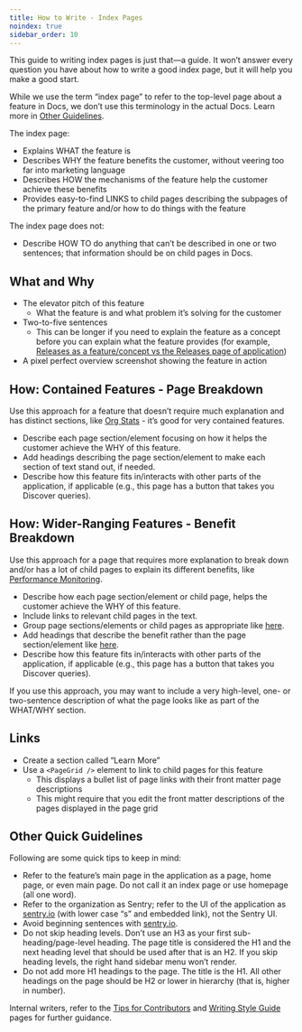 ```yaml
---
title: How to Write - Index Pages
noindex: true
sidebar_order: 10
---
```


This guide to writing index pages is just that—a guide. It won’t answer every question you have about how to write a good index page, but it will help you make a good start.

<Note>

While we use the term “index page” to refer to the top-level page about a feature in Docs, we don’t use this terminology in the actual Docs. Learn more in [Other Guidelines](#other-guidelines).

</Note>

The index page:
- Explains WHAT the feature is
- Describes WHY the feature benefits the customer, without veering too far into marketing language
- Describes HOW the mechanisms of the feature help the customer achieve these benefits
- Provides easy-to-find LINKS to child pages describing the subpages of the primary feature and/or how to do things with the feature

The index page does not:
- Describe HOW TO do anything that can’t be described in one or two sentences; that information should be on child pages in Docs.

## What and Why

- The elevator pitch of this feature
    - What the feature is and what problem it’s solving for the customer
- Two-to-five sentences
    - This can be longer if you need to explain the feature as a concept before you can explain what the feature provides (for example, [Releases as a feature/concept vs the Releases page of application](/product/releases/))
- A pixel perfect overview screenshot showing the feature in action

## How: Contained Features - Page Breakdown

Use this approach for a feature that doesn’t require much explanation and has distinct sections, like [Org Stats]() - it’s good for very contained features.
- Describe each page section/element focusing on how it helps the customer achieve the WHY of this feature.
- Add headings describing the page section/element to make each section of text stand out, if needed.
- Describe how this feature fits in/interacts with other parts of the application, if applicable (e.g., this page has a button that takes you Discover queries).

## How: Wider-Ranging Features - Benefit Breakdown

Use this approach for a page that requires more explanation to break down and/or has a lot of child pages to explain its different benefits, like [Performance Monitoring](https://docs.sentry.io/product/performance/).
- Describe how each page section/element or child page, helps the customer achieve the WHY of this feature.
- Include links to relevant child pages in the text.
- Group page sections/elements or child pages as appropriate like [here]().
- Add headings that describe the benefit rather than the page section/element like [here]().
- Describe how this feature fits in/interacts with other parts of the application, if applicable (e.g., this page has a button that takes you Discover queries).

If you use this approach, you may want to include a very high-level, one- or two-sentence description of what the page looks like as part of the WHAT/WHY section.

## Links

- Create a section called “Learn More”
- Use a `<PageGrid />` element to link to child pages for this feature
    - This displays a bullet list of page links with their front matter page descriptions
    - This might require that you edit the front matter descriptions of the pages displayed in the page grid

## Other Quick Guidelines

Following are some quick tips to keep in mind:
- Refer to the feature’s main page in the application as a page, home page, or even main page. Do not call it an index page or use homepage (all one word).
- Refer to the organization as Sentry; refer to the UI of the application as [sentry.io](https://sentry.io) (with lower case “s” and embedded link), not the Sentry UI.
- Avoid beginning sentences with [sentry.io](https://sentry.io).
- Do not skip heading levels. Don’t use an H3 as your first sub-heading/page-level heading. The page title is considered the H1 and the next heading level that should be used after that is an H2. If you skip heading levels, the right hand sidebar menu won’t render.
- Do not add more H1 headings to the page. The title is the H1. All other headings on the page should be H2 or lower in hierarchy (that is, higher in number).

Internal writers, refer to the [Tips for Contributors](https://www.notion.so/sentry/Tips-for-Contributors-b1997ea7f5e84eb9a02e0770b6dcc453) and [Writing Style Guide](https://www.notion.so/sentry/Writing-Style-Guide-5b54fc27656c4003bcec4802effcf1eb) pages for further guidance.

